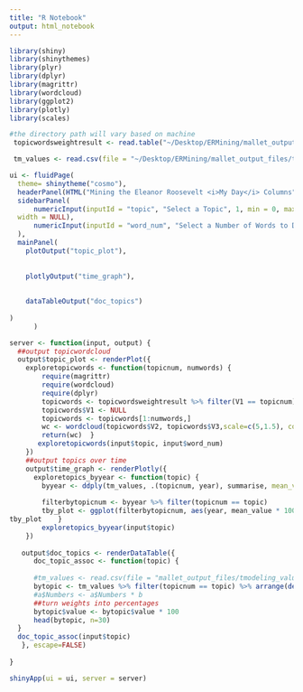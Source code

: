 ```yaml
---
title: "R Notebook"
output: html_notebook
---
```

```r
library(shiny)
library(shinythemes)
library(plyr)
library(dplyr)
library(magrittr)
library(wordcloud)
library(ggplot2)
library(plotly)
library(scales)
```


```r
#the directory path will vary based on machine
 topicwordsweightresult <- read.table("~/Desktop/ERMining/mallet_output_files/topic_words_weight.txt", header=F, sep="\t")

 tm_values <- read.csv(file = "~/Desktop/ERMining/mallet_output_files/tmodeling_values.csv", header=TRUE)
```


```r
ui <- fluidPage(
  theme= shinytheme("cosmo"),
  headerPanel(HTML("Mining the Eleanor Roosevelt <i>My Day</i> Columns")),
  sidebarPanel(
      numericInput(inputId = "topic", "Select a Topic", 1, min = 0, max = 59, step = 1,
  width = NULL),
      numericInput(inputId = "word_num", "Select a Number of Words to Display", 50, min = 1, max = 50, step = 1, width = NULL)
  ),
  mainPanel(
    plotOutput("topic_plot"),
  
  
    plotlyOutput("time_graph"),
  
  
    dataTableOutput("doc_topics")
  
)
      )

server <- function(input, output) {
  ##output topicwordcloud
  output$topic_plot <- renderPlot({  
    exploretopicwords <- function(topicnum, numwords) {
        require(magrittr)
        require(wordcloud)
        require(dplyr)
        topicwords <- topicwordsweightresult %>% filter(V1 == topicnum) %>% arrange(desc(V3))
        topicwords$V1 <- NULL
        topicwords <- topicwords[1:numwords,]
        wc <- wordcloud(topicwords$V2, topicwords$V3,scale=c(5,1.5), colors=brewer.pal(8, "Dark2"), random.order=FALSE)
        return(wc)  }
       exploretopicwords(input$topic, input$word_num)
    })
    ##output topics over time
    output$time_graph <- renderPlotly({
      exploretopics_byyear <- function(topic) {
        byyear <- ddply(tm_values, .(topicnum, year), summarise, mean_value = mean(value))
    
        filterbytopicnum <- byyear %>% filter(topicnum == topic)
        tby_plot <- ggplot(filterbytopicnum, aes(year, mean_value * 100)) + geom_bar(stat="identity") + scale_x_continuous(name="Year", breaks=seq(1935, 1962, 2)) + scale_y_continuous(name="Yearly Proportion of Topics",limits=c(0,5))
tby_plot    }
        exploretopics_byyear(input$topic)
    })
    
   output$doc_topics <- renderDataTable({
      doc_topic_assoc <- function(topic) {
  
      #tm_values <- read.csv(file = "mallet_output_files/tmodeling_values.csv", header=TRUE)
      bytopic <- tm_values %>% filter(topicnum == topic) %>% arrange(desc(value)) 
      #a$Numbers <- a$Numbers * b
      ##turn weights into percentages
      bytopic$value <- bytopic$value * 100
      head(bytopic, n=30)
  }
  doc_topic_assoc(input$topic)
   }, escape=FALSE)
   
}

shinyApp(ui = ui, server = server)
```

